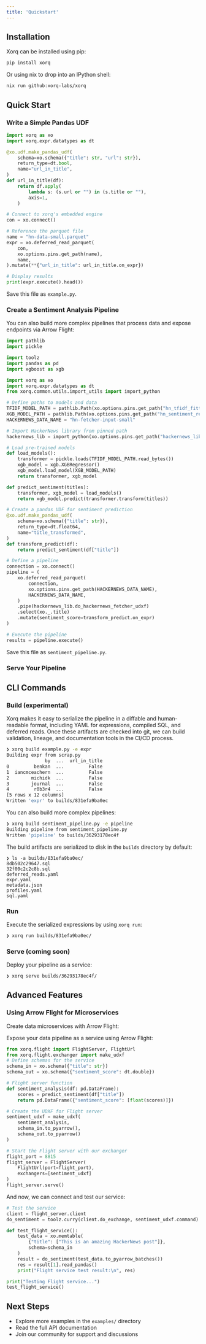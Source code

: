 ```yaml
---
title: 'Quickstart'
---
```


## Installation

Xorq can be installed using pip:

```bash
pip install xorq
```

Or using nix to drop into an IPython shell:

```bash
nix run github:xorq-labs/xorq
```

## Quick Start

### Write a Simple Pandas UDF

```python
import xorq as xo
import xorq.expr.datatypes as dt

@xo.udf.make_pandas_udf(
    schema=xo.schema({"title": str, "url": str}),
    return_type=dt.bool,
    name="url_in_title",
)
def url_in_title(df):
    return df.apply(
        lambda s: (s.url or "") in (s.title or ""),
        axis=1,
    )

# Connect to xorq's embedded engine
con = xo.connect()

# Reference the parquet file
name = "hn-data-small.parquet"
expr = xo.deferred_read_parquet(
    con,
    xo.options.pins.get_path(name),
    name,
).mutate(**{"url_in_title": url_in_title.on_expr})

# Display results
print(expr.execute().head())
```

Save this file as `example.py`.

### Create a Sentiment Analysis Pipeline

You can also build more complex pipelines that process data and expose
endpoints via Arrow Flight:

```python
import pathlib
import pickle

import toolz
import pandas as pd
import xgboost as xgb

import xorq as xo
import xorq.expr.datatypes as dt
from xorq.common.utils.import_utils import import_python

# Define paths to models and data
TFIDF_MODEL_PATH = pathlib.Path(xo.options.pins.get_path("hn_tfidf_fitted_model"))
XGB_MODEL_PATH = pathlib.Path(xo.options.pins.get_path("hn_sentiment_reg"))
HACKERNEWS_DATA_NAME = "hn-fetcher-input-small"

# Import HackerNews library from pinned path
hackernews_lib = import_python(xo.options.pins.get_path("hackernews_lib"))

# Load pre-trained models
def load_models():
    transformer = pickle.loads(TFIDF_MODEL_PATH.read_bytes())
    xgb_model = xgb.XGBRegressor()
    xgb_model.load_model(XGB_MODEL_PATH)
    return transformer, xgb_model

def predict_sentiment(titles):
    transformer, xgb_model = load_models()
    return xgb_model.predict(transformer.transform(titles))

# Create a pandas UDF for sentiment prediction
@xo.udf.make_pandas_udf(
    schema=xo.schema({"title": str}),
    return_type=dt.float64,
    name="title_transformed",
)
def transform_predict(df):
    return predict_sentiment(df["title"])

# Define a pipeline
connection = xo.connect()
pipeline = (
    xo.deferred_read_parquet(
        connection,
        xo.options.pins.get_path(HACKERNEWS_DATA_NAME),
        HACKERNEWS_DATA_NAME,
    )
    .pipe(hackernews_lib.do_hackernews_fetcher_udxf)
    .select(xo._.title)
    .mutate(sentiment_score=transform_predict.on_expr)
)

# Execute the pipeline
results = pipeline.execute()
```

Save this file as `sentiment_pipeline.py`.

### Serve Your Pipeline

## CLI Commands

### Build (experimental)

Xorq makes it easy to serialize the pipeline in a diffable and human-readable format, including YAML for expressions, compiled SQL, and deferred reads. Once these artifacts are checked into git, we can build validation, lineage, and documentation tools in the CI/CD process.

```sh
❯ xorq build example.py -e expr
Building expr from scrap.py
              by  ...  url_in_title
0         benkan  ...         False
1  iancmceachern  ...         False
2        michidk  ...         False
3        journal  ...         False
4         r0b3r4  ...         False
[5 rows x 12 columns]
Written 'expr' to builds/831efa9ba0ec
```

You can also build more complex pipelines:

```sh
❯ xorq build sentiment_pipeline.py -e pipeline
Building pipeline from sentiment_pipeline.py
Written 'pipeline' to builds/36293178ec4f
```

The build artifacts are serialized to disk in the `builds` directory by default:

```
❯ ls -a builds/831efa9ba0ec/
8db502c29647.sql
32f00c2c2c8b.sql
deferred_reads.yaml
expr.yaml
metadata.json
profiles.yaml
sql.yaml
```

### Run 

Execute the serialized expressions by using `xorq run`:

```sh
❯ xorq run builds/831efa9ba0ec/
```

### Serve (coming soon)

Deploy your pipeline as a service:

```sh
❯ xorq serve builds/36293178ec4f/
```

## Advanced Features

### Using Arrow Flight for Microservices

Create data microservices with Arrow Flight:

Expose your data pipeline as a service using Arrow Flight:

```python
from xorq.flight import FlightServer, FlightUrl
from xorq.flight.exchanger import make_udxf
# Define schemas for the service
schema_in = xo.schema({"title": str})
schema_out = xo.schema({"sentiment_score": dt.double})

# Flight server function
def sentiment_analysis(df: pd.DataFrame):
    scores = predict_sentiment(df["title"])
    return pd.DataFrame({"sentiment_score": [float(scores)]})

# Create the UDXF for Flight server
sentiment_udxf = make_udxf(
    sentiment_analysis, 
    schema_in.to_pyarrow(), 
    schema_out.to_pyarrow()
)

# Start the Flight server with our exchanger
flight_port = 8815
flight_server = FlightServer(
    FlightUrl(port=flight_port), 
    exchangers=[sentiment_udxf]
)
flight_server.serve()
```
And now, we can connect and test our service:

```python
# Test the service
client = flight_server.client
do_sentiment = toolz.curry(client.do_exchange, sentiment_udxf.command)

def test_flight_service():
    test_data = xo.memtable(
        {"title": ["This is an amazing HackerNews post"]}, 
        schema=schema_in
    )
    result = do_sentiment(test_data.to_pyarrow_batches())
    res = result[1].read_pandas()
    print("Flight service test result:\n", res)

print("Testing Flight service...")
test_flight_service()
```

## Next Steps

- Explore more examples in the `examples/` directory
- Read the full API documentation
- Join our community for support and discussions
